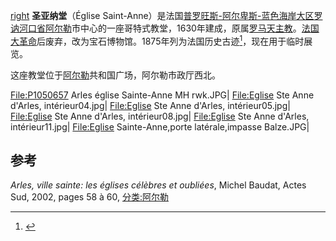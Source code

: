 [[image:_Arles_-_église_sainte_anne.JPG|right]] 
'''圣亚纳堂'''（Église Saint-Anne）是法国[[普罗旺斯-阿尔卑斯-蓝色海岸大区|普罗旺斯-阿尔卑斯-蓝色海岸大区]][[罗讷河口省|罗讷河口省]][[阿尔勒|阿尔勒]]市中心的一座哥特式教堂，1630年建成，原属[[罗马天主教|罗马天主教]]。[[法国大革命|法国大革命]]后废弃，改为宝石博物馆。1875年列为法国历史古迹<ref name="mérimée">{{Base Mérimée|PA00081136|Église Sainte-Anne (ancienne)}}</ref>，现在用于临时展览。

这座教堂位于[[阿尔勒|阿尔勒]]共和国广场，阿尔勒市政厅西北。

<gallery mode=packed>
File:P1050657 Arles église Sainte-Anne MH rwk.JPG|
File:Eglise Ste Anne d'Arles, intérieur04.jpg|
File:Eglise Ste Anne d'Arles, intérieur05.jpg|
File:Eglise Ste Anne d'Arles, intérieur08.jpg|
File:Eglise Ste Anne d'Arles, intérieur11.jpg|
File:Eglise Sainte-Anne,porte latérale,impasse Balze.JPG|
</gallery>
== 参考 ==
''Arles, ville sainte: les églises célèbres et oubliées'', Michel Baudat, Actes Sud, 2002, pages 58 à 60,  {{ISBN|2-7427-4102-X}}
{{References}}
[[分类:阿尔勒|分类:阿尔勒]]